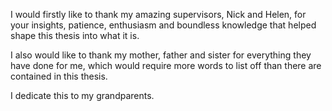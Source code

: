 I would firstly like to thank my amazing supervisors, Nick and Helen, for your insights, patience, enthusiasm and boundless knowledge that helped shape this thesis into what it is. 

I also would like to thank my mother, father and sister for everything they have done for me, which would require more words to list off than there are contained in this thesis. 

I dedicate this to my grandparents.

\begin{flushright}
Sriraj Aiyer\\
Wolfson College, Oxford \\
30 September 2024
\end{flushright}
